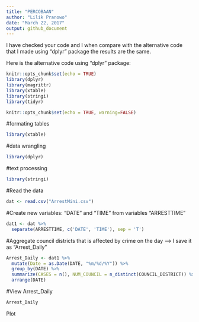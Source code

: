```yaml
---
title: "PERCOBAAN"
author: "Lilik Pranowo"
date: "March 22, 2017"
output: github_document
---
```


I have checked your code and I when compare with the alternative code that I made using "dplyr" package the results are the same.

Here is the alternative code using "dplyr" package:
```r
knitr::opts_chunk$set(echo = TRUE)
library(dplyr)
library(magrittr)
library(xtable)
library(stringi)
library(tidyr)

```




```r
knitr::opts_chunk$set(echo = TRUE, warning=FALSE)
```
#formating tables
```r
library(xtable)
```
#data wrangling
```r
library(dplyr)
```
#text processing
```r
library(stringi)
```





#Read the data
```r
dat <- read.csv("ArrestMini.csv")
```



#Create new variables: "DATE" and "TIME" from variables "ARRESTTIME"
```r
dat1 <- dat %>% 
  separate(ARRESTTIME, c('DATE', 'TIME'), sep = 'T')
```

#Aggregate council districts that is affected by crime on the day --> I save it as "Arrest_Daily"
```r
Arrest_Daily <- dat1 %>%
  mutate(Date = as.Date(DATE, "%m/%d/%Y")) %>%
  group_by(DATE) %>%
  summarize(CASES = n(), NUM_COUNCIL = n_distinct(COUNCIL_DISTRICT)) %>%
  arrange(DATE) 
```

#View Arrest_Daily
```r
Arrest_Daily
```
Plot

